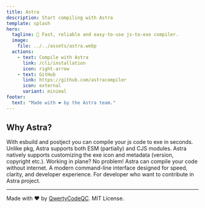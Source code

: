 ```yaml
---
title: Astra
description: Start compiling with Astra
template: splash
hero:
  tagline: 🚀 Fast, reliable and easy-to-use js-to-exe compiler.
  image:
    file: ../../assets/astra.webp
  actions:
    - text: Compile with Astra
      link: /cli/installation
      icon: right-arrow
    - text: GitHub
      link: https://github.com/astracompiler
      icon: external
      variant: minimal
footer:
  text: "Made with ❤️ by the Astra team."
---
```



## Why Astra?

<CardGrid stagger>
	<Card title="Fast and optimized" icon="seti:css">
		With esbuild and postject you can compile your js code to exe in seconds.
	</Card>
	<Card title="ESM and CJS support" icon="node">
		Unlike pkg, Astra supports both ESM (partially) and CJS modules.
	</Card>
	<Card title="Make exe your own" icon="pencil">
		Astra natively supports customizing the exe icon and metadata (version, copyright etc.).
	</Card>
	<Card title="Offline mode" icon="close">
		Working in plane? No problem! Astra can compile your code without internet.
	</Card>
	<Card title="Modern CLI" icon="sun">
		A modern command-line interface designed for speed, clarity, and developer experience.
	</Card>
	<Card title="Written in TypeScript" icon="seti:typescript">
		For developer who want to contribute in Astra project.
	</Card>
</CardGrid>

<hr/>
Made with ❤️ by <a target="_blank" href="https://qwerty.daxel.pl">QwertyCodeQC</a>. MIT License.